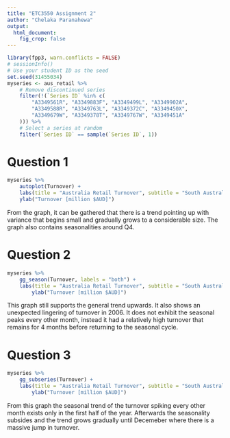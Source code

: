 ```yaml
---
title: "ETC3550 Assignment 2"
author: "Chelaka Paranahewa"
output: 
  html_document:
    fig_crop: false
---
```



```r
library(fpp3, warn.conflicts = FALSE)
# sessionInfo()
# Use your student ID as the seed
set.seed(31455034)
myseries <- aus_retail %>%
    # Remove discontinued series
    filter(!(`Series ID` %in% c(
        "A3349561R", "A3349883F", "A3349499L", "A3349902A",
        "A3349588R", "A3349763L", "A3349372C", "A3349450X",
        "A3349679W", "A3349378T", "A3349767W", "A3349451A"
    ))) %>%
    # Select a series at random
    filter(`Series ID` == sample(`Series ID`, 1))
```

# Question 1
```r
myseries %>%
    autoplot(Turnover) +
    labs(title = "Australia Retail Turnover", subtitle = "South Australia") +
    ylab("Turnover [million $AUD]")
```
<!-- Analysis -->
From the graph, it can be gathered that there is a trend pointing up with variance that begins small and gradually grows to a considerable size. The graph also contains seasonalities around Q4.


# Question 2
```r
myseries %>%
    gg_season(Turnover, labels = "both") +
    labs(title = "Australia Retail Turnover", subtitle = "South Australia") +
        ylab("Turnover [million $AUD]")
```
<!-- Analysis -->
This graph still supports the general trend upwards. It also shows an unexpected lingering of turnover in 2006. It does not exhibit the seasonal peaks every other month, instead it had a relatively high turnover that remains for 4 months before returning to the seasonal cycle. 

# Question 3
```r
myseries %>%
    gg_subseries(Turnover) +
    labs(title = "Australia Retail Turnover", subtitle = "South Australia") +
        ylab("Turnover [million $AUD]")
```
<!-- Analysis -->
From this graph the seasonal trend of the turnover spiking every other month exists only in the first half of the year. Afterwards the seasonality subsides and the trend grows gradually until Decemeber where there is a massive jump in turnover. 